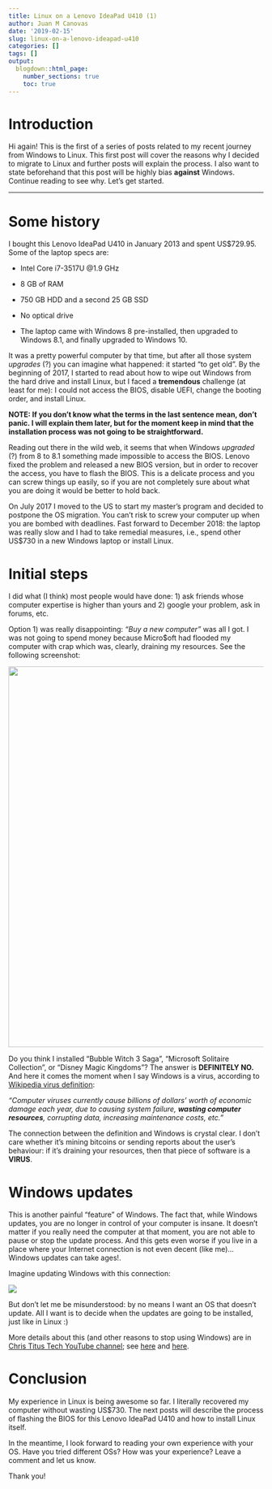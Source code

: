 ```yaml
---
title: Linux on a Lenovo IdeaPad U410 (1)
author: Juan M Canovas
date: '2019-02-15'
slug: linux-on-a-lenovo-ideapad-u410
categories: []
tags: []
output:
  blogdown::html_page:
    number_sections: true
    toc: true
---
```


# Introduction  

Hi again! This is the first of a series of posts related to my recent journey from Windows to Linux. This first post will cover the reasons why I decided to migrate to Linux and further posts will explain the process. I also want to state beforehand that this post will be highly bias **against** Windows. Continue reading to see why. Let's get started.   

---

# Some history   

I bought this Lenovo IdeaPad U410 in January 2013 and spent US$729.95. Some of the laptop specs are:

- Intel Core i7-3517U @1.9 GHz   

- 8 GB of RAM   

- 750 GB HDD and a second 25 GB SSD   

- No optical drive   

- The laptop came with Windows 8 pre-installed, then upgraded to Windows 8.1, and finally upgraded to Windows 10.   

It was a pretty powerful computer by that time, but after all those system _upgrades_ (?) you can imagine what happened: it started "to get old". By the beginning of 2017, I started to read about how to wipe out Windows from the hard drive and install Linux, but I faced a **tremendous** challenge (at least for me): I could not access the BIOS, disable UEFI, change the booting order, and install Linux.

**NOTE: If you don't know what the terms in the last sentence mean, don't panic. I will explain them later, but for the moment keep in mind that the installation process was not going to be straightforward.**   

Reading out there in the wild web, it seems that when Windows _upgraded_ (?) from 8 to 8.1 something made impossible to access the BIOS. Lenovo fixed the problem and released a new BIOS version, but in order to recover the access, you have to flash the BIOS. This is a delicate process and you can screw things up easily, so if you are not completely sure about what you are doing it would be better to hold back.  

On July 2017 I moved to the US to start my master's program and decided to postpone the OS migration. You can't risk to screw your computer up when you are bombed with deadlines. Fast forward to December 2018: the laptop was really slow and I had to take remedial measures, i.e., spend other US$730 in a new Windows laptop or install Linux.   


# Initial steps   

I did what (I think) most people would have done: 1) ask friends whose computer expertise is higher than yours and 2) google your problem, ask in forums, etc.   

Option 1) was really disappointing: _"Buy a new computer"_ was all I got. I was not going to spend money because Micro$oft had flooded my computer with crap which was, clearly, draining my resources. See the following screenshot:   

<img src=/img/windows_desktop.jpg width="750"  />

Do you think I installed "Bubble Witch 3 Saga", "Microsoft Solitaire Collection", or "Disney Magic Kingdoms"? The answer is **DEFINITELY NO.** And here it comes the moment when I say Windows is a virus, according to [Wikipedia virus definition](https://en.wikipedia.org/wiki/Computer_virus): 

*"Computer viruses currently cause billions of dollars' worth of economic damage each year, due to causing system failure, **wasting computer resources**, corrupting data, increasing maintenance costs, etc."* 

The connection between the definition and Windows is crystal clear. I don't care whether it's mining bitcoins or sending reports about the user's behaviour: if it's draining your resources, then that piece of software is a **VIRUS**.   

# Windows updates   

This is another painful "feature" of Windows. The fact that, while Windows updates, you are no longer in control of your computer is insane. It doesn't matter if you really need the computer at that moment, you are not able to pause or stop the update process. And this gets even worse if you live in a place where your Internet connection is not even decent (like me)... Windows updates can take ages!.    

Imagine updating Windows with this connection:

![](/img/internet_speed.png)       

But don't let me be misunderstood: by no means I want an OS that doesn't update. All I want is to decide when the updates are going to be installed, just like in Linux :)   

More details about this (and other reasons to stop using Windows) are in [Chris Titus Tech YouTube channel](https://www.youtube.com/user/homergfunk); see [here](https://www.youtube.com/watch?v=QSykL1I-WIc) and [here](https://www.youtube.com/watch?v=SakjTLUuF-w).    


# Conclusion   

My experience in Linux is being awesome so far. I literally recovered my computer without wasting US$730. The next posts will describe the process of flashing the BIOS for this Lenovo IdeaPad U410 and how to install Linux itself.  

In the meantime, I look forward to reading your own experience with your OS. Have you tried different OSs? How was your experience? Leave a comment and let us know. 

Thank you!   



